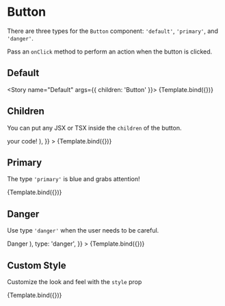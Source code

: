 

<Meta title="Components/Button" component={Button} />


# Button

There are three types for the `Button` component: `'default'`, `'primary'`, and `'danger'`.

Pass an `onClick` method to perform an action when the button is clicked.

## Default

<Story name="Default" args={{ children: 'Button' }}>
  {Template.bind({})}
</Story>

<ArgsTable story="Default" />

## Children

You can put any JSX or TSX inside the `children` of the button.

<Canvas>
  <Story
    name="Children"
    args={{
      children: (
        <div>
          <CheckOutlined /> your code!
        </div>
      ),
    }}
  >
    {Template.bind({})}
  </Story>
</Canvas>

## Primary

The type `'primary'` is blue and grabs attention!

<Canvas>
  <Story
    name="Primary"
    args={{
      children: 'Submit',
      type: 'primary',
    }}
  >
    {Template.bind({})}
  </Story>
</Canvas>

## Danger

Use type `'danger'` when the user needs to be careful.

<Canvas>
  <Story
    name="Danger"
    args={{
      children: (
        <div>
          <DeleteOutlined /> Danger
        </div>
      ),
      type: 'danger',
    }}
  >
    {Template.bind({})}
  </Story>
</Canvas>

## Custom Style

Customize the look and feel with the `style` prop

<Canvas>
  <Story
    name="Custom Style"
    args={{
      children: 'Button',
      style: { border: '2px solid purple', color: 'purple' },
    }}
  >
    {Template.bind({})}
  </Story>
</Canvas>
